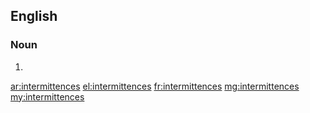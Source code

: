==English==

===Noun===
{{head|en|plural}}

# {{plural of|intermittence|lang=en}}

[[ar:intermittences]]
[[el:intermittences]]
[[fr:intermittences]]
[[mg:intermittences]]
[[my:intermittences]]